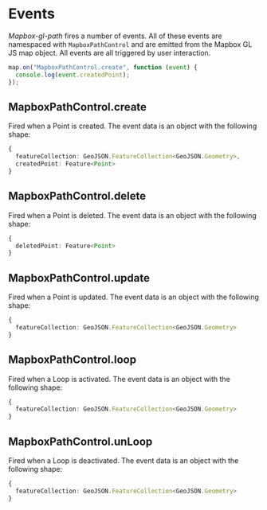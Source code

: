 # Events

_Mapbox-gl-path_ fires a number of events. All of these events are namespaced with `MapboxPathControl` and are emitted from the Mapbox GL JS map object. All events are all triggered by user interaction.

```js
map.on("MapboxPathControl.create", function (event) {
  console.log(event.createdPoint);
});
```

## MapboxPathControl.create

Fired when a Point is created.
The event data is an object with the following shape:

```typescript
{
  featureCollection: GeoJSON.FeatureCollection<GeoJSON.Geometry>,
  createdPoint: Feature<Point>
}
```

## MapboxPathControl.delete

Fired when a Point is deleted.
The event data is an object with the following shape:

```typescript
{
  deletedPoint: Feature<Point>
}
```

## MapboxPathControl.update

Fired when a Point is updated.
The event data is an object with the following shape:

```typescript
{
  featureCollection: GeoJSON.FeatureCollection<GeoJSON.Geometry>
}
```

## MapboxPathControl.loop

Fired when a Loop is activated.
The event data is an object with the following shape:

```typescript
{
  featureCollection: GeoJSON.FeatureCollection<GeoJSON.Geometry>
}
```

## MapboxPathControl.unLoop

Fired when a Loop is deactivated.
The event data is an object with the following shape:

```typescript
{
  featureCollection: GeoJSON.FeatureCollection<GeoJSON.Geometry>
}
```
